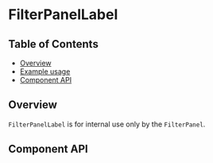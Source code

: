 
# FilterPanelLabel

## Table of Contents

- [Overview](#overview)
- [Example usage](#example-usage)
- [Component API](#component-api)

## Overview

`FilterPanelLabel` is for internal use only by the `FilterPanel`.

<Canvas>
  <Story of={FilterPanelLabelStories.Default} />
</Canvas>

## Component API

<Controls />
